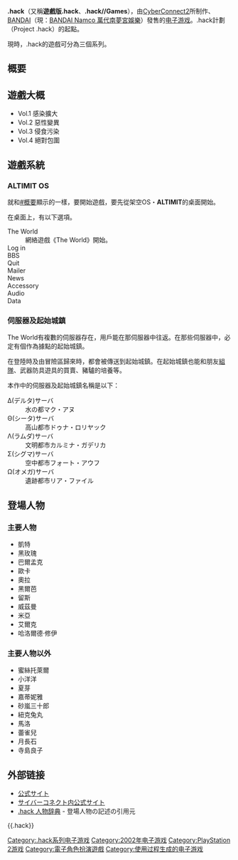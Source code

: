 {{unreferenced|time=2009-12-08T11:38:29+00:00}}
{{Expand Japanese|.hack (ゲーム)|topic=vg|time=2015-01-06T06:52:00+00:00}}
{{NoteTA
| G1 =Games
}}
{{Infobox VG
| title= .hack
| developer= [[CyberConnect2|CyberConnect2]]
| series= [[.hack|.hack]]系列
| released= {{vgrelease new|JP|2002年6月20日（Vol.1）|JP|2002年9月19日（Vol.2）|JP|2002年12月12日（Vol.3）|JP|2003年4月10日（Vol.4）}}
| engine=
| genre= [[电子角色扮演游戏|角色扮演]]
| modes= [[單人電子遊戲|單人]]
| platforms= [[PlayStation_2|PlayStation 2]]
}}

'''.hack'''（又稱'''遊戲版.hack'''、'''.hack//Games'''），由[[CyberConnect2|CyberConnect2]]所制作、[[BANDAI|BANDAI]]（現：[[BANDAI_Namco_萬代南夢宮娛樂|BANDAI Namco 萬代南夢宮娛樂]]）發售的[[电子游戏|电子游戏]]。.hack計劃（Project .hack）的起點。

現時，.hack的遊戲可分為三個系列。

== 概要 ==
{{see also|.hack}}

== 遊戲大概 ==

* Vol.1 感染擴大
* Vol.2 惡性變異
* Vol.3 侵食污染
* Vol.4 絕對包圍

== 遊戲系統 ==

=== ALTIMIT OS ===

就和[[#概要|#概要]]顯示的一樣，要開始遊戲，要先從架空OS・'''ALTIMIT'''的桌面開始。

在桌面上，有以下選項。

; The World
: 網絡遊戲《The World》開始。
; Log in
; BBS
; Quit
; Mailer
; News
; Accessory
; Audio
; Data

=== 伺服器及起始城鎮 ===

The World有複數的伺服器存在，用戶能在那伺服器中往返。在那些伺服器中，必定有個作為據點的起始城鎮。

在登陸時及由冒險區歸來時，都會被傳送到起始城鎮。在起始城鎮也能和朋友[[組隊|組隊]]、武器防具遊具的買賣、豬驢的培養等。

本作中的伺服器及起始城鎮名稱是以下：

; Δ(デルタ)サーバ
: 水の都マク・アヌ
; Θ(シータ)サーバ
: 高山都市ドゥナ・ロリヤック
; Λ(ラムダ)サーバ
: 文明都市カルミナ・ガデリカ
; Σ(シグマ)サーバ
: 空中都市フォート・アウフ
; Ω(オメガ)サーバ
: 遺跡都市リア・ファイル

== 登場人物 ==

=== 主要人物 ===

* 凱特
* 黑玫瑰
* 巴爾孟克
* 歐卡
* 奧拉
* 黑爾芭
* 留斯
* 威茲曼
* 米亞
* 艾爾克
* 哈洛爾德·修伊

=== 主要人物以外 ===

* 蜜絲托萊爾
* 小洋洋
* 夏芽
* 嘉蒂妮雅
* 砂嵐三十郎
* 紐克兔丸
* 馬洛
* 蕾雀兒
* 月長石
* 寺島良子

== 外部链接 ==
* [http://www.hack.channel.or.jp/hack/ 公式サイト] {{Wayback|url=http://www.hack.channel.or.jp/hack/ |date=20100208230900 }}
* [http://www.cc2.co.jp/hack/index.html サイバーコネクト内公式サイト] {{Wayback|url=http://www.cc2.co.jp/hack/index.html |date=20090925054356 }}
* [http://akiko.s6.xrea.com/hack/chara/ .hack 人物辞典] {{Wayback|url=http://akiko.s6.xrea.com/hack/chara/ |date=20100118132355 }} - 登場人物の記述の引用元<!--GFDLに同意しているため、著作権侵害は解決済み。詳細は「Wikipedia:削除依頼/.hack//黄昏の腕輪伝説」を参照。-->

{{.hack}}

{{DEFAULTSORT:.hack}}
[[Category:.hack系列电子游戏|Category:.hack系列电子游戏]]
[[Category:2002年电子游戏|Category:2002年电子游戏]]
[[Category:PlayStation_2游戏|Category:PlayStation 2游戏]]
[[Category:電子角色扮演遊戲|Category:電子角色扮演遊戲]]
[[Category:使用过程生成的电子游戏|Category:使用过程生成的电子游戏]]